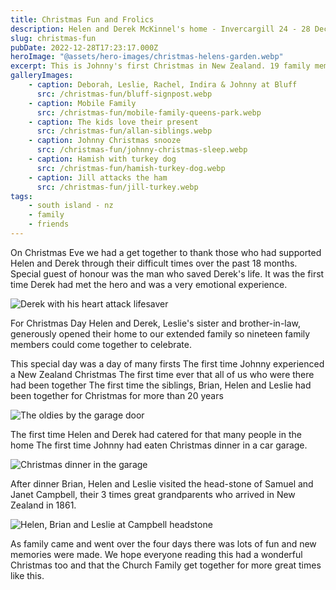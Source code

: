```yaml
---
title: Christmas Fun and Frolics
description: Helen and Derek McKinnel's home - Invercargill 24 - 28 December 2022
slug: christmas-fun
pubDate: 2022-12-28T17:23:17.000Z
heroImage: "@assets/hero-images/christmas-helens-garden.webp"
excerpt: This is Johnny's first Christmas in New Zealand. 19 family members gathered to celebrate.
galleryImages:
    - caption: Deborah, Leslie, Rachel, Indira & Johnny at Bluff
      src: /christmas-fun/bluff-signpost.webp
    - caption: Mobile Family
      src: /christmas-fun/mobile-family-queens-park.webp
    - caption: The kids love their present
      src: /christmas-fun/allan-siblings.webp
    - caption: Johnny Christmas snooze
      src: /christmas-fun/johnny-christmas-sleep.webp
    - caption: Hamish with turkey dog
      src: /christmas-fun/hamish-turkey-dog.webp
    - caption: Jill attacks the ham
      src: /christmas-fun/jill-turkey.webp
tags: 
    - south island - nz
    - family
    - friends
---
```



On Christmas Eve we had a get together to thank those who had supported Helen and Derek through their difficult times over the past 18 months. Special guest of honour was the man who saved Derek's life. It was the first time Derek had met the hero and was a very emotional experience.

![Derek with his heart attack lifesaver](/christmas-fun/derek-lifesaver.webp 'erek with his heart attack lifesaver')

For Christmas Day Helen and Derek, Leslie's sister and brother-in-law, generously opened their home to our extended family so nineteen family members could come together to celebrate.


<IndentedText variant="facts">This special day was a day of many firsts</IndentedText>
<IndentedText variant="facts">The first time Johnny experienced a New Zealand Christmas</IndentedText>
<IndentedText variant="facts">The first time ever that all of us who were there had been together</IndentedText>
<IndentedText variant="facts">The first time the siblings, Brian, Helen and Leslie had been together for Christmas for more than 20 years</IndentedText>

![The oldies by the garage door](/christmas-fun/siblings-christmas.webp 'The oldies by the garage door')

<IndentedText variant="facts">The first time Helen and Derek had catered for that many people in the home</IndentedText>
<IndentedText variant="facts">The first time Johnny had eaten Christmas dinner in a car garage.</IndentedText>

![Christmas dinner in the garage](/christmas-fun/garage-christmas.webp 'Christmas dinner in the garage')

After dinner Brian, Helen and Leslie visited the head-stone of Samuel and Janet Campbell, their 3 times great grandparents who arrived in New Zealand in 1861.

![Helen, Brian and Leslie at Campbell headstone](/christmas-fun/campbell-headstone.webp 'Helen, Brian and Leslie at Campbell headstone')

As family came and went over the four days there was lots of fun and new memories were made. We hope everyone reading this had a wonderful Christmas too and that the Church Family get together for more great times like this.



